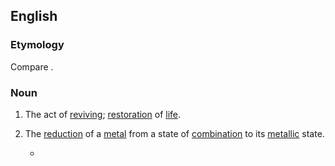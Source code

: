 ==English==

===Etymology===
Compare {{cog|fr|révivification}}.

===Noun===
{{en-noun|~}}

# The act of [[revive|reviving]]; [[restoration]] of [[life]].
# {{lb|en|chemistry|obsolete}} The [[reduction]] of a [[metal]] from a state of [[combination]] to its [[metallic]] state.
#* {{quote-book|en|year=1643|author=Sir Thomas Browne|title=Religio Medici|passage=I have often beheld as a miracle, that artificiall resurrection and '''revivification''' of ''Mercury'', how being mortified into a thousand shapes, it assumes again its owne, and returns to its numericall selfe.}}